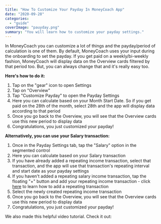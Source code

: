 ```yaml
---
title: "How To Customize Your Payday In MoneyCoach App"
date: "2020-09-28"
categories: 
  - "guide"
coverImage: "pauyday.png"
summary: "You will learn how to customize your payday settings."
---
```


In MoneyCoach you can customize a lot of things and the payday/period of calculation is one of them. By default, MoneyCoach uses your input during the onboarding to set the payday. If you get paid on a weekly/bi-weekly fashion, MoneyCoach will display data on the Overview cards filtered by that period too. But, you can always change that and it's really easy too.

**Here's how to do it:**

1. Tap on the "gear" icon to open Settings
2. Tap on "Overview"
3. Tap "Customize Payday" to open the Payday Settings
4. Here you can calculate based on your Month Start Date. So if you get paid on the 28th of the month, select 28th and the app will display data according to that period
5. Once you go back to the Overview, you will see that the Overview cards use this new period to display data
6. Congratulations, you just customized your payday!

**Alternatively, you can use your Salary transaction:**

1. Once in the Payday Settings tab, tap the "Salary" option in the segmented control
2. Here you can calculate based on your Salary transaction
3. If you have already added a repeating income transaction, select that transaction, and the app will use that transaction's repeating interval and start date as your payday settings
4. If you haven't added a repeating salary income transaction, tap the floating "+" button and add your repeating income transaction - click [here](https://moneycoach.ai/how-to-add-a-repeating-transaction-transfer/) to learn how to add a repeating transaction
5. Select the newly created repeating income transaction
6. Once you go back to the Overview, you will see that the Overview cards use this new period to display data
7. Congratulations, you just customized your payday!

We also made this helpful video tutorial. Check it out:

<YouTube url="https://youtu.be/mZ\_HFJ0XOoo" />
